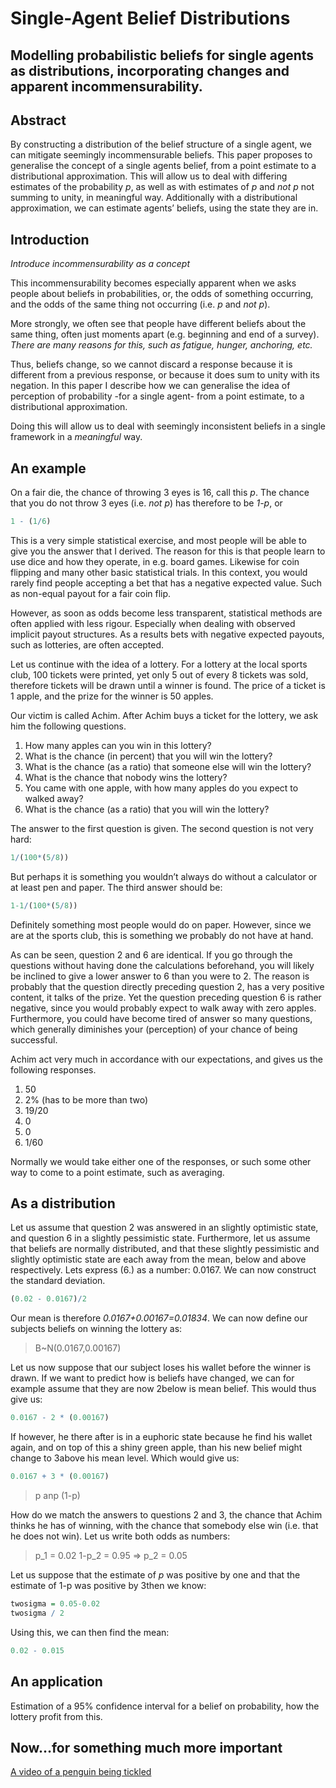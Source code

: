 Single-Agent Belief Distributions
========================================================
Modelling probabilistic beliefs for single agents as distributions, incorporating changes and apparent incommensurability.
--------------------------------------------------------

Abstract
--------------------------------------------------------
By constructing a distribution of the belief structure of a single agent, we can mitigate seemingly incommensurable beliefs. This paper proposes to generalise the concept of a single agents belief, from a point estimate to a distributional approximation. This will allow us to deal with differing estimates of the probability *p*, as well as with estimates of *p* and *not p* not summing to unity, in meaningful way. Additionally with a distributional approximation, we can estimate agents' beliefs, using the state they are in.

Introduction
--------------------------------------------------------
*Introduce incommensurability as a concept*

This incommensurability becomes especially apparent when we asks people about beliefs in probabilities, or, the odds of something occurring, and the odds of the same thing not occurring (i.e. *p* and *not p*).

More strongly, we often see that people have different beliefs about the same thing, often just moments apart (e.g. beginning and end of a survey). *There are many reasons for this, such as fatigue, hunger, anchoring, etc.*

Thus, beliefs change, so we cannot discard a response because it is different from a previous response, or because it does sum to unity with its negation. In this paper I describe how we can generalise the idea of perception of probability -for a single agent- from a point estimate, to a distributional approximation.

Doing this will allow us to deal with seemingly inconsistent beliefs in a single framework in a *meaningful* way.

An example
--------------------------------------------------------
On a fair die, the chance of throwing 3 eyes is 16, call this *p*. The chance that you do not throw 3 eyes (i.e. *not p*) has therefore to be *1-p*, or
```r
1 - (1/6)
```
This is a very simple statistical exercise, and most people will be able to give you the answer that I derived. The reason for this is that people learn to use dice and how they operate, in e.g. board games. Likewise for coin flipping and many other basic statistical trials. In this context, you would rarely find people accepting a bet that has a negative expected value. Such as non-equal payout for a fair coin flip.

However, as soon as odds become less transparent, statistical methods are often applied with less rigour. Especially when dealing with observed implicit payout structures. As a results bets with negative expected payouts, such as lotteries, are often accepted. 

Let us continue with the idea of a lottery. For a lottery at the local sports club, 100 tickets were printed, yet only 5 out of every 8 tickets was sold, therefore tickets will be drawn until a winner is found. The price of a ticket is 1 apple, and the prize for the winner is 50 apples.

Our victim is called Achim. After Achim buys a ticket for the lottery, we ask him the following questions.

  1. How many apples can you win in this lottery?
  2. What is the chance (in percent) that you will win the lottery?
  3. What is the chance (as a ratio) that someone else will win the lottery?
  4. What is the chance that nobody wins the lottery?
  5. You came with one apple, with how many apples do you expect to walked away?
  6. What is the chance (as a ratio) that you will win the lottery?

The answer to the first question is given. The second question is not very hard:
```r
1/(100*(5/8))
```
But perhaps it is something you wouldn't always do without a calculator or at least pen and paper. The third answer should be:
```r
1-1/(100*(5/8))
```
Definitely something most people would do on paper. However, since we are at the sports club, this is something we probably do not have at hand.

As can be seen, question 2 and 6 are identical. If you go through the questions without having done the calculations beforehand, you will likely be inclined to give a lower answer to 6 than you were to 2. The reason is probably that the question directly preceding question 2, has a very positive content, it talks of the prize. Yet the question preceding question 6 is rather negative, since you would probably expect to walk away with zero apples. Furthermore, you could have become tired of answer so many questions, which generally diminishes your (perception) of your chance of being successful.

Achim act very much in accordance with our expectations, and gives us the following responses.

  1. 50
  2. 2% (has to be more than two)
  3. 19/20
  4. 0
  5. 0
  6. 1/60

Normally we would take either one of the responses, or such some other way to come to a point estimate, such as averaging. 

As a distribution
--------------------------------------------------------
Let us assume that question 2 was answered in an slightly optimistic state, and question 6 in a slightly pessimistic state. Furthermore, let us assume that beliefs are normally distributed, and that these slightly pessimistic and slightly optimistic state are each away from the mean, below and above respectively. Lets express (6.) as a number: 0.0167. We can now construct the standard deviation.

```r
(0.02 - 0.0167)/2
```
Our mean is therefore *0.0167+0.00167=0.01834*. We can now define our subjects beliefs on winning the lottery as:

> B~N(0.0167,0.00167)

Let us now suppose that our subject loses his wallet before the winner is drawn. If we want to predict how is beliefs have changed, we can for example assume that they are now 2below is mean belief. This would thus give us:

```r
0.0167 - 2 * (0.00167)
```
If however, he there after is in a euphoric state because he find his wallet again, and on top of this a shiny green apple, than his new belief might change to 3above his mean level. Which would give us:

```r
0.0167 + 3 * (0.00167)
```
>p anp (1-p)

How do we match the answers to questions 2 and 3, the chance that Achim thinks he has of winning, with the chance that somebody else win (i.e. that he does not win). Let us write both odds as numbers:

> p_1 = 0.02
> 1-p_2 = 0.95 => p_2 = 0.05

Let us suppose that the estimate of *p* was positive by one and that the estimate of 1-p was positive by 3then we know:

```r
twosigma = 0.05-0.02
twosigma / 2
```

Using this, we can then find the mean:
```r
0.02 - 0.015
```
An application
--------------------------------------------------------
Estimation of a 95% confidence interval for a belief on probability, how the lottery profit from this.


Now...for something much more important
--------------------------------------------------------
[A video of a penguin being tickled](http://www.youtube.com/watch?v=FVwtTrlPSSk)